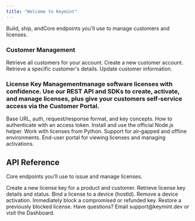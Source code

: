 ```yaml
---
title: "Welcome to Keymint"
---
```



Build, ship, andCore endpoints you'll use to manage customers and licenses.

### Customer Management
<CardGroup cols={2}>
  <Card title="Get All Customers" icon="users" href="/api-reference/customers/get-all">
    Retrieve all customers for your account.
  </Card>
  <Card title="Create Customer" icon="user-plus" href="/api-reference/customers/create">
    Create a new customer account.
  </Card>
  <Card title="Get Customer by ID" icon="user" href="/api-reference/customers/get-by-id">
    Retrieve a specific customer's details.
  </Card>
  <Card title="Update Customer" icon="user-pen" href="/api-reference/customers/update">
    Update customer information.
  </Card>
</CardGroup>

### License Key Managementmanage software licenses with confidence. Use our REST API and SDKs to create, activate, and manage licenses, plus give your customers self-service access via the Customer Portal.

<Columns cols={2}>
  <Card
    title="API Overview"
    icon="book"
    href="/api-reference/overview"
  >
    Base URL, auth, request/response format, and key concepts.
  </Card>
  <Card
    title="Authentication"
    icon="shield-keyhole"
    href="/api-reference/authentication"
  >
    How to authenticate with an access token.
  </Card>
  <Card
    title="Node.js SDK"
    icon="node"
    href="/sdks/nodejs"
  >
    Install and use the official Node.js helper.
  </Card>
  <Card
    title="Python SDK"
    icon="python"
    href="/sdks/python"
  >
    Work with licenses from Python.
  </Card>
  <Card
    title="Offline License"
    icon="plug-circle-xmark"
    href="/topics/offline-key"
  >
    Support for air‑gapped and offline environments.
  </Card>
  <Card
    title="Customer Portal"
    icon="user"
    href="/help/customer-portal/login"
  >
    End-user portal for viewing licenses and managing activations.
  </Card>
</Columns>

## API Reference

Core endpoints you’ll use to issue and manage licenses.

<CardGroup cols={3}>
  <Card title="Create License" icon="square-plus" href="/api-reference/license-keys/create">
    Create a new license key for a product and customer.
  </Card>
  <Card title="Get License Info" icon="magnifying-glass" href="/api-reference/license-keys/get-info">
    Retrieve license key details and status.
  </Card>
  <Card title="Activate" icon="circle-check" href="/api-reference/license-keys/activate">
    Bind a license to a device (hostId).
  </Card>
  <Card title="Deactivate" icon="circle-xmark" href="/api-reference/license-keys/deactivate">
    Remove a device activation.
  </Card>
  <Card title="Block" icon="ban" href="/api-reference/license-keys/block">
    Immediately block a compromised or refunded key.
  </Card>
  <Card title="Unblock" icon="arrow-rotate-left" href="/api-reference/license-keys/unblock">
    Restore a previously blocked license.
  </Card>
</CardGroup>

<Callout>
Have questions? Email support@keymint.dev or visit the Dashboard.
</Callout>
